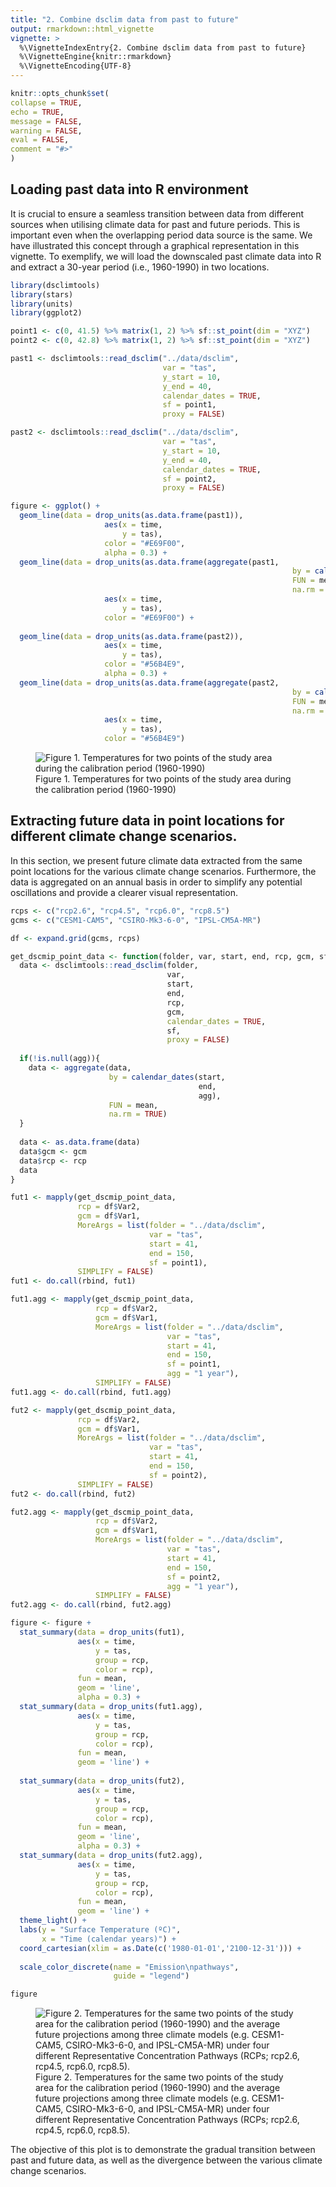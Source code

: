 ```yaml
---
title: "2. Combine dsclim data from past to future"
output: rmarkdown::html_vignette
vignette: >
  %\VignetteIndexEntry{2. Combine dsclim data from past to future}
  %\VignetteEngine{knitr::rmarkdown}
  %\VignetteEncoding{UTF-8}
---
```

  
```r
knitr::opts_chunk$set(
collapse = TRUE,
echo = TRUE,
message = FALSE,
warning = FALSE,
eval = FALSE,
comment = "#>"
)
```

## Loading past data into R environment

It is crucial to ensure a seamless transition between data from different sources when utilising climate data for past and future periods. This is important even when the overlapping period data source is the same. We have illustrated this concept through a graphical representation in this vignette. To exemplify, we will load the downscaled past climate data into R and extract a 30-year period (i.e., 1960-1990) in two locations.

```r
library(dsclimtools)
library(stars)
library(units)
library(ggplot2)

point1 <- c(0, 41.5) %>% matrix(1, 2) %>% sf::st_point(dim = "XYZ")
point2 <- c(0, 42.8) %>% matrix(1, 2) %>% sf::st_point(dim = "XYZ")

past1 <- dsclimtools::read_dsclim("../data/dsclim", 
                                  var = "tas", 
                                  y_start = 10, 
                                  y_end = 40, 
                                  calendar_dates = TRUE, 
                                  sf = point1, 
                                  proxy = FALSE)

past2 <- dsclimtools::read_dsclim("../data/dsclim", 
                                  var = "tas", 
                                  y_start = 10, 
                                  y_end = 40, 
                                  calendar_dates = TRUE, 
                                  sf = point2, 
                                  proxy = FALSE)

figure <- ggplot() +
  geom_line(data = drop_units(as.data.frame(past1)), 
                     aes(x = time, 
                         y = tas), 
                     color = "#E69F00", 
                     alpha = 0.3) + 
  geom_line(data = drop_units(as.data.frame(aggregate(past1, 
                                                               by = calendar_dates(10, 41, "1 year"), 
                                                               FUN = mean, 
                                                               na.rm = TRUE))), 
                     aes(x = time, 
                         y = tas), 
                     color = "#E69F00") + 
  
  geom_line(data = drop_units(as.data.frame(past2)), 
                     aes(x = time, 
                         y = tas), 
                     color = "#56B4E9", 
                     alpha = 0.3) + 
  geom_line(data = drop_units(as.data.frame(aggregate(past2, 
                                                               by = calendar_dates(10, 41, "1 year"), 
                                                               FUN = mean, 
                                                               na.rm = TRUE))), 
                     aes(x = time, 
                         y = tas), 
                     color = "#56B4E9")
```

![Figure 1. Temperatures for two points of the study area during the calibration period (1960-1990)](figures/a2/a2_fig_past.png)

## Extracting future data in point locations for different climate change scenarios.

In this section, we present future climate data extracted from the same point locations for the various climate change scenarios. Furthermore, the data is aggregated on an annual basis in order to simplify any potential oscillations and provide a clearer visual representation.

```r

rcps <- c("rcp2.6", "rcp4.5", "rcp6.0", "rcp8.5")
gcms <- c("CESM1-CAM5", "CSIRO-Mk3-6-0", "IPSL-CM5A-MR")

df <- expand.grid(gcms, rcps)

get_dscmip_point_data <- function(folder, var, start, end, rcp, gcm, sf, agg = NULL){
  data <- dsclimtools::read_dsclim(folder, 
                                   var, 
                                   start, 
                                   end, 
                                   rcp, 
                                   gcm, 
                                   calendar_dates = TRUE, 
                                   sf, 
                                   proxy = FALSE)
  
  if(!is.null(agg)){
    data <- aggregate(data, 
                      by = calendar_dates(start, 
                                          end, 
                                          agg), 
                      FUN = mean, 
                      na.rm = TRUE)
  } 
  
  data <- as.data.frame(data)
  data$gcm <- gcm
  data$rcp <- rcp
  data
} 

fut1 <- mapply(get_dscmip_point_data, 
               rcp = df$Var2, 
               gcm = df$Var1, 
               MoreArgs = list(folder = "../data/dsclim", 
                               var = "tas", 
                               start = 41, 
                               end = 150, 
                               sf = point1), 
               SIMPLIFY = FALSE)
fut1 <- do.call(rbind, fut1)

fut1.agg <- mapply(get_dscmip_point_data, 
                   rcp = df$Var2, 
                   gcm = df$Var1, 
                   MoreArgs = list(folder = "../data/dsclim", 
                                   var = "tas",
                                   start = 41, 
                                   end = 150, 
                                   sf = point1, 
                                   agg = "1 year"), 
                   SIMPLIFY = FALSE)
fut1.agg <- do.call(rbind, fut1.agg)

fut2 <- mapply(get_dscmip_point_data, 
               rcp = df$Var2, 
               gcm = df$Var1, 
               MoreArgs = list(folder = "../data/dsclim", 
                               var = "tas", 
                               start = 41, 
                               end = 150, 
                               sf = point2), 
               SIMPLIFY = FALSE)
fut2 <- do.call(rbind, fut2)

fut2.agg <- mapply(get_dscmip_point_data, 
                   rcp = df$Var2, 
                   gcm = df$Var1, 
                   MoreArgs = list(folder = "../data/dsclim", 
                                   var = "tas", 
                                   start = 41, 
                                   end = 150, 
                                   sf = point2, 
                                   agg = "1 year"),
                   SIMPLIFY = FALSE)
fut2.agg <- do.call(rbind, fut2.agg)

figure <- figure + 
  stat_summary(data = drop_units(fut1), 
               aes(x = time, 
                   y = tas, 
                   group = rcp, 
                   color = rcp), 
               fun = mean, 
               geom = 'line', 
               alpha = 0.3) +
  stat_summary(data = drop_units(fut1.agg), 
               aes(x = time, 
                   y = tas, 
                   group = rcp, 
                   color = rcp), 
               fun = mean, 
               geom = 'line') +
  
  stat_summary(data = drop_units(fut2), 
               aes(x = time, 
                   y = tas, 
                   group = rcp, 
                   color = rcp),
               fun = mean, 
               geom = 'line', 
               alpha = 0.3) +
  stat_summary(data = drop_units(fut2.agg), 
               aes(x = time, 
                   y = tas, 
                   group = rcp, 
                   color = rcp),
               fun = mean, 
               geom = 'line') +
  theme_light() +
  labs(y = "Surface Temperature (ºC)",
       x = "Time (calendar years)") +
  coord_cartesian(xlim = as.Date(c('1980-01-01','2100-12-31'))) +
  
  scale_color_discrete(name = "Emission\npathways",
                       guide = "legend")

figure
```

![Figure 2. Temperatures for the same two points of the study area for the calibration period (1960-1990) and the average future projections among three climate models (e.g. CESM1-CAM5, CSIRO-Mk3-6-0, and IPSL-CM5A-MR) under four different Representative Concentration Pathways (RCPs; rcp2.6, rcp4.5, rcp6.0, rcp8.5).](figures/a2/a2_fig_beautified.jpg)

The objective of this plot is to demonstrate the gradual transition between past and future data, as well as the divergence between the various climate change scenarios.

